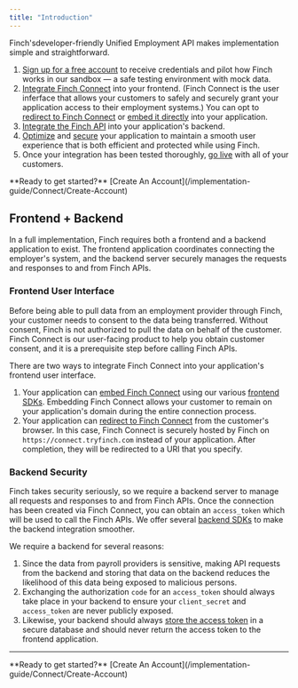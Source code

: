 ```yaml
---
title: "Introduction"
---
```


Finch'sdeveloper-friendly Unified Employment API makes implementation simple and straightforward.

1. [Sign up for a free account](/implementation-guide/Connect/Create-Account) to receive credentials and pilot how Finch works in our sandbox — a safe testing environment with mock data.
1. [Integrate Finch Connect](/implementation-guide/Connect/Set-Up-Finch-Connect) into your frontend. (Finch Connect is the user inferface that allows your customers to safely and securely grant your application access to their employment systems.) You can opt to [redirect to Finch Connect](/implementation-guide/Connect/Set-Up-Finch-Connect#redirect-finch-connect) or [embed it directly](/implementation-guide/Connect/Set-Up-Finch-Connect#embedded-finch-connect) into your application.
1. [Integrate the Finch API](/implementation-guide/Communicate/Read-Data) into your application's backend.
1. [Optimize](/implementation-guide/Optimize/Batch-Requests) and [secure](/implementation-guide/Secure/Store-Tokens) your application to maintain a smooth user experience that is both efficient and protected while using Finch.
1. Once your integration has been tested thoroughly, [go live](/implementation-guide/Deploy/Go-Live-Checklist) with all of your customers.

<Info>
 **Ready to get started?** [Create An Account](/implementation-guide/Connect/Create-Account)
</Info>

## Frontend + Backend

In a full implementation, Finch requires both a frontend and a backend application to exist. The frontend application coordinates connecting the employer's system, and the backend server securely manages the requests and responses to and from Finch APIs.

### Frontend User Interface

Before being able to pull data from an employment provider through Finch, your customer needs to consent to the data being transferred. Without consent, Finch is not authorized to pull the data on behalf of the customer. Finch Connect is our user-facing product to help you obtain customer consent, and it is a prerequisite step before calling Finch APIs. 

There are two ways to integrate Finch Connect into your application's frontend user interface.

1. Your application can [embed Finch Connect](/implementation-guide/Connect/Set-Up-Finch-Connect#embedded-finch-connect) using our various [frontend SDKs](/developer-resources/SDKs#frontend-sdks). Embedding Finch Connect allows your customer to remain on your application's domain during the entire connection process.
1. Your application can [redirect to Finch Connect](/implementation-guide/Connect/Set-Up-Finch-Connect#redirect-finch-connect) from the customer's browser. In this case, Finch Connect is securely hosted by Finch on `https://connect.tryfinch.com` instead of your application. After completion, they will be redirected to a URI that you specify.

### Backend Security

Finch takes security seriously, so we require a backend server to manage all requests and responses to and from Finch APIs. Once the connection has been created via Finch Connect, you can obtain an `access_token` which will be used to call the Finch APIs. We offer several [backend SDKs](/developer-resources/SDKs#backend-sdks) to make the backend integration smoother. 

We require a backend for several reasons:
1. Since the data from payroll providers is sensitive, making API requests from the backend and storing that data on the backend reduces the likelihood of this data being exposed to malicious persons.
1. Exchanging the authorization `code` for an `access_token` should always take place in your backend to ensure your `client_secret` and `access_token` are never publicly exposed.
1. Likewise, your backend should always [store the access token](/implementation-guide/Secure/Store-Tokens) in a secure database and should never return the access token to the frontend application. 

---

<Info>
 **Ready to get started?** [Create An Account](/implementation-guide/Connect/Create-Account)
</Info>

